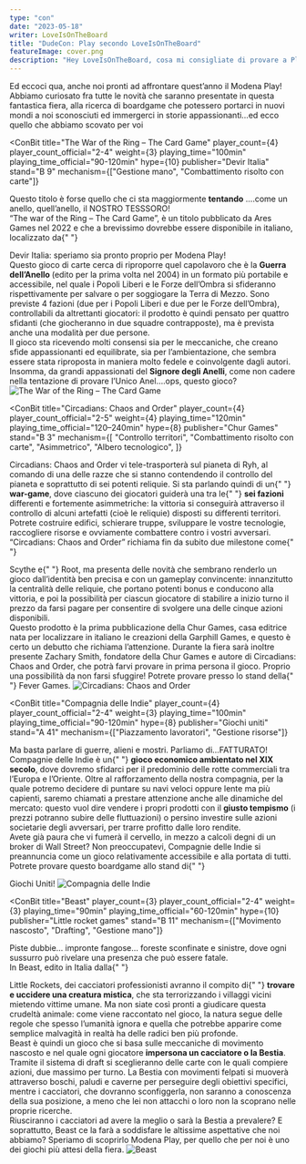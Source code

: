 ```yaml
---
type: "con"
date: "2023-05-18"
writer: LoveIsOnTheBoard
title: "DudeCon: Play secondo LoveIsOnTheBoard"
featureImage: cover.png
description: "Hey LoveIsOnTheBoard, cosa mi consigliate di provare a Play?"
---
```


<FundingIntro>
  Ed eccoci qua, anche noi pronti ad affrontare quest’anno il Modena Play!
  Abbiamo curiosato fra tutte le novità che saranno presentate in questa
  fantastica fiera, alla ricerca di boardgame che potessero portarci in nuovi
  mondi a noi sconosciuti ed immergerci in storie appassionanti…ed ecco quello
  che abbiamo scovato per voi
</FundingIntro>

<ConBit
  title="The War of the Ring – The Card Game"
  player_count={4}
  player_count_official="2-4"
  weight={3}
  playing_time="100min"
  playing_time_official="90-120min"
  hype={10}
  publisher="Devir Italia"
  stand="B 9"
  mechanism={["Gestione mano", "Combattimento risolto con carte"]}
>
  Questo titolo è forse quello che ci sta maggiormente <strong>tentando</strong>
  ….come un anello, quell’anello, il NOSTRO TESSSORO!
  <br />
  “The war of the Ring – The Card Game”, è un titolo pubblicato da Ares Games nel
  2022 e che a brevissimo dovrebbe essere disponibile in italiano, localizzato da{" "}
  <Link to="/publishers/devir">Devir Italia</Link>: speriamo sia pronto proprio per
  Modena Play!
  <br />
  Questo gioco di carte cerca di riproporre quel capolavoro che è la <strong>
    Guerra dell’Anello
  </strong> (edito per la prima volta nel 2004) in un formato più portabile e accessibile,
  nel quale i Popoli Liberi e le Forze dell’Ombra si sfideranno rispettivamente per
  salvare o per soggiogare la Terra di Mezzo. Sono previste 4 fazioni (due per i
  Popoli Liberi e due per le Forze dell’Ombra), controllabili da altrettanti giocatori:
  il prodotto è quindi pensato per quattro sfidanti (che giocheranno in due squadre
  contrapposte), ma è prevista anche una modalità per due persone.
  <br />
  Il gioco sta ricevendo molti consensi sia per le meccaniche, che creano sfide appassionanti
  ed equilibrate, sia per l’ambientazione, che sembra essere stata riproposta in
  maniera molto fedele e coinvolgente dagli autori.
  <br />
  Insomma, da grandi appassionati del <strong>Signore degli Anelli</strong>, come
  non cadere nella tentazione di provare l’Unico Anel….ops, questo gioco?
</ConBit>

<img src="game1.jpg?t=1" alt="The War of the Ring – The Card Game" />

<ConBit
  title="Circadians: Chaos and Order"
  player_count={4}
  player_count_official="2-5"
  weight={4}
  playing_time="120min"
  playing_time_official="120–240min"
  hype={8}
  publisher="Chur Games"
  stand="B 3"
  mechanism={[
    "Controllo territori",
    "Combattimento risolto con carte",
    "Asimmetrico",
    "Albero tecnologico",
  ]}
>
  Circadians: Chaos and Order vi tele-trasporterà sul pianeta di Ryh, al comando
  di una delle razze che si stanno contendendo il controllo del pianeta e
  soprattutto di sei potenti reliquie. Si sta parlando quindi di un{" "}
  <strong>war-game</strong>, dove ciascuno dei giocatori guiderà una tra le{" "}
  <strong>sei fazioni</strong> differenti e fortemente asimmetriche: la vittoria
  si conseguirà attraverso il controllo di alcuni artefatti (cioè le reliquie)
  disposti su differenti territori. Potrete costruire edifici, schierare truppe,
  sviluppare le vostre tecnologie, raccogliere risorse e ovviamente combattere
  contro i vostri avversari.
  <br />
  “Circadians: Chaos and Order” richiama fin da subito due milestone come{" "}
  <Link to="/reviews/scythe/">Scythe</Link> e{" "}
  <Link to="/reviews/root/">Root</Link>, ma presenta delle novità che sembrano
  renderlo un gioco dall’identità ben precisa e con un gameplay convincente:
  innanzitutto la centralità delle reliquie, che portano potenti bonus e
  conducono alla vittoria, e poi la possibilità per ciascun giocatore di
  stabilire a inizio turno il prezzo da farsi pagare per consentire di svolgere
  una delle cinque azioni disponibili.
  <br />
  Questo prodotto è la prima pubblicazione della Chur Games, casa editrice nata
  per localizzare in italiano le creazioni della Garphill Games, e questo è
  certo un debutto che richiama l’attenzione. Durante la fiera sarà inoltre
  presente Zachary Smith, fondatore della Chur Games e autore di Circadians:
  Chaos and Order, che potrà farvi provare in prima persona il gioco. Proprio
  una possibilità da non farsi sfuggire! Potrete provare presso lo stand della{" "}
  <Link to="/publishers/fever-games">Fever Games</Link>.
</ConBit>

<img src="game2.jpg?t=1" alt="Circadians: Chaos and Order" />

<ConBit
  title="Compagnia delle Indie"
  player_count={4}
  player_count_official="2-4"
  weight={3}
  playing_time="100min"
  playing_time_official="90-120min"
  hype={8}
  publisher="Giochi uniti"
  stand="A 41"
  mechanism={["Piazzamento lavoratori", "Gestione risorse"]}
>
  Ma basta parlare di guerre, alieni e mostri. Parliamo di…FATTURATO!
  <br />
  Compagnie delle Indie è un{" "}
  <strong>gioco economico ambientato nel XIX secolo</strong>, dove dovremo
  sfidarci per il predominio delle rotte commerciali tra l’Europa e l’Oriente.
  Oltre al rafforzamento della nostra compagnia, per la quale potremo decidere
  di puntare su navi veloci oppure lente ma più capienti, saremo chiamati a
  prestare attenzione anche alle dinamiche del mercato: questo vuol dire vendere
  i propri prodotti con il <strong>giusto tempismo</strong> (i prezzi potranno
  subire delle fluttuazioni) o persino investire sulle azioni societarie degli
  avversari, per trarre profitto dalle loro rendite.
  <br />
  Avete già paura che vi fumerà il cervello, in mezzo a calcoli degni di un
  broker di Wall Street? Non preoccupatevi, Compagnie delle Indie si preannuncia
  come un gioco relativamente accessibile e alla portata di tutti.
  <br />
  Potrete provare questo boardgame allo stand di{" "}
  <Link to="/publishers/giochi-uniti">Giochi Uniti</Link>!
</ConBit>

<img src="game3.jpg?t=1" alt="Compagnia delle Indie" />

<ConBit
  title="Beast"
  player_count={3}
  player_count_official="2-4"
  weight={3}
  playing_time="90min"
  playing_time_official="60-120min"
  hype={10}
  publisher="Little rocket games"
  stand="B 11"
  mechanism={["Movimento nascosto", "Drafting", "Gestione mano"]}
>
  Piste dubbie… impronte fangose… foreste sconfinate e sinistre, dove ogni
  sussurro può rivelare una presenza che può essere fatale.
  <br />
  In Beast, edito in Italia dalla{" "}
  <Link to="/publishers/little-rocket-games">Little Rockets</Link>, dei
  cacciatori professionisti avranno il compito di{" "}
  <strong>trovare e uccidere una creatura mistica</strong>, che sta
  terrorizzando i villaggi vicini mietendo vittime umane. Ma non siate così
  pronti a giudicare questa crudeltà animale: come viene raccontato nel gioco,
  la natura segue delle regole che spesso l’umanità ignora e quella che potrebbe
  apparire come semplice malvagità in realtà ha delle radici ben più profonde.
  <br />
  Beast è quindi un gioco che si basa sulle meccaniche di movimento nascosto e
  nel quale ogni giocatore <strong>impersona un cacciatore o la Bestia</strong>.
  Tramite il sistema di draft si sceglieranno delle carte con le quali compiere
  azioni, due massimo per turno. La Bestia con movimenti felpati si muoverà
  attraverso boschi, paludi e caverne per perseguire degli obiettivi specifici,
  mentre i cacciatori, che dovranno sconfiggerla, non saranno a conoscenza della
  sua posizione, a meno che lei non attacchi o loro non la scoprano nelle
  proprie ricerche.
  <br />
  Riusciranno i cacciatori ad avere la meglio o sarà la Bestia a prevalere? E
  soprattutto, Beast ce la farà a soddisfare le altissime aspettative che noi
  abbiamo? Speriamo di scoprirlo Modena Play, per quello che per noi è uno dei
  giochi più attesi della fiera.
</ConBit>

<img src="game4.jpg?t=1" alt="Beast" />
